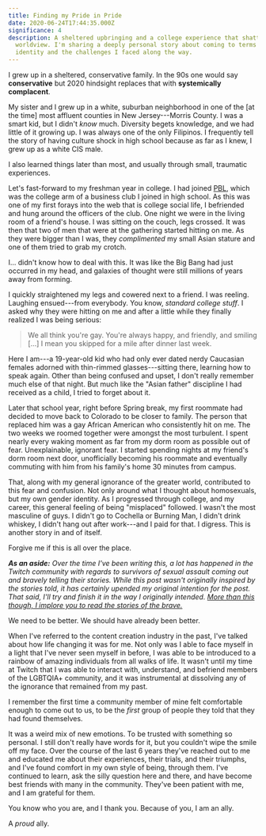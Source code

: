```yaml
---
title: Finding my Pride in Pride
date: 2020-06-24T17:44:35.000Z
significance: 4
description: A sheltered upbringing and a college experience that shattered my
  worldview. I'm sharing a deeply personal story about coming to terms with my
  identity and the challenges I faced along the way.
---
```


I grew up in a sheltered, conservative family. In the 90s one would say **conservative** but 2020 hindsight replaces that with **systemically complacent**.

My sister and I grew up in a white, suburban neighborhood in one of the [at the time] most affluent counties in New Jersey---Morris County. I was a smart kid, but I didn't *know* much. Diversity begets knowledge, and we had little of it growing up. I was always one of the only Filipinos. I frequently tell the story of having culture shock in high school because as far as I knew, I grew up as a white CIS male.

I also learned things later than most, and usually through small, traumatic experiences.

Let's fast-forward to my freshman year in college. I had joined [PBL](https://www.fbla-pbl.org/), which was the college arm of a business club I joined in high school. As this was one of my first forays into the web that is college social life, I befriended and hung around the officers of the club. One night we were in the living room of a friend's house. I was sitting on the couch, legs crossed. It was then that two of men that were at the gathering started hitting on me. As they were bigger than I was, they *complimented* my small Asian stature and one of them tried to grab my crotch.

I... didn't know how to deal with this. It was like the Big Bang had just occurred in my head, and galaxies of thought were still millions of years away from forming.

I quickly straightened my legs and cowered next to a friend. I was reeling. Laughing ensued---from everybody. You know, *standard college stuff*. I asked why they were hitting on me and after a little while they finally realized I was being serious:

> We all think you're gay. You're always happy, and friendly, and smiling [...] I mean you skipped for a mile after dinner last week.

Here I am---a 19-year-old kid who had only ever dated nerdy Caucasian females adorned with thin-rimmed glasses---sitting there, learning how to speak again. Other than being confused and upset, I don't really remember much else of that night. But much like the "Asian father" discipline I had received as a child, I tried to forget about it.

Later that school year, right before Spring break, my first roommate had decided to move back to Colorado to be closer to family. The person that replaced him was a gay African American who consistently hit on me. The two weeks we roomed together were amongst the most turbulent. I spent nearly every waking moment as far from my dorm room as possible out of fear. Unexplainable, ignorant fear. I started spending nights at my friend's dorm room next door, unofficially becoming his roommate and eventually commuting with him from his family's home 30 minutes from campus.

That, along with my general ignorance of the greater world, contributed to this fear and confusion. Not only around what I thought about homosexuals, but my own gender identity. As I progressed through college, and my career, this general feeling of being "misplaced" followed. I wasn't the most masculine of guys. I didn't go to Cochella or Burning Man, I didn't drink whiskey, I didn't hang out after work---and I paid for that. I digress. This is another story in and of itself.

Forgive me if this is all over the place.

***As an aside:** Over the time I've been writing this, a lot has happened in the Twitch community with regards to survivors of sexual assault coming out and bravely telling their stories. While this post wasn't originally inspired by the stories told, it has certainly upended my original intention for the post. That said, I'll try and finish it in the way I originally intended. [More than this though, I implore you to read the stories of the brave.](https://medium.com/@survivors_streaming_industry/survivor-stories-of-harassment-assault-with-the-gaming-and-live-streaming-industry-11cb2fab96f0)*

We need to be better. We should have already been better.

When I've referred to the content creation industry in the past, I've talked about how life changing it was for me. Not only was I able to face myself in a light that I've never seen myself in before, I was able to be introduced to a rainbow of amazing individuals from all walks of life. It wasn't until my time at Twitch that I was able to interact with, understand, and befriend members of the LGBTQIA+ community, and it was instrumental at dissolving any of the ignorance that remained from my past.

I remember the first time a community member of mine felt comfortable enough to come out to us, to be the *first* group of people they told that they had found themselves.

It was a weird mix of new emotions. To be trusted with something so personal. I still don't really have words for it, but you couldn't wipe the smile off my face. Over the course of the last 6 years they've reached out to me and educated me about their experiences, their trials, and their triumphs, and I've found comfort in my own style of being, through them. I've continued to learn, ask the silly question here and there, and have become best friends with many in the community. They've been patient with me, and I am grateful for them.

You know who you are, and I thank you. Because of you, I am an ally.

A *proud* ally.
